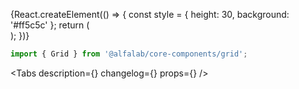 


<Meta
    title='Компоненты/Grid'
    component={Grid}
/>


<!-- Canvas -->

<Story name='Grid'>
    {React.createElement(() => {
        const style = {
            height: 30,
            background: '#ff5c5c'
        };
        return (
            <Grid.Row gutter={{ mobile: 0, tablet: 16, desktop: 24}}>
                <Grid.Col>
                    <div style={ style } />
                </Grid.Col>
                <Grid.Col>
                    <div style={ { ...style, background: '#f04539' } } />
                </Grid.Col>
                <Grid.Col>
                    <div style={ style } />
                </Grid.Col>
            </Grid.Row>
        );
    })}
</Story>


<!-- Docs -->

<ComponentHeader
    name='Grid'
    version={version}
    package='@alfalab/core-components/grid'
    stage={1}
/>

```jsx
import { Grid } from '@alfalab/core-components/grid';
```

<Tabs
    description={<Description />}
    changelog={<Changelog />}
    props={<Props components={Grid} />}
/>
